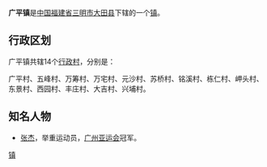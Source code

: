 {{中国乡级行政区
| 行政区全称 = 广平镇
| 景观照片文件名 =
| 景观照片描述 =
| 汉语拼音 =
| 通用拼音 =
| 注音符號 =
| 其它标音类型1 =
| 其它标音1 =
| 其它标音类型2 =
| 其它标音2 =
| 其它语言类型1 =
| 其它语言地名1 =
| 其它语言类型2 =
| 其它语言地名2 =
| 上级行政区 = [[福建省|福建省]][[三明市|三明市]][[大田县|大田县]]
| 行政区类别 = [[镇|镇]]
| 行政区划代码 =
| 地理坐标 =
| 总面积 =
| 户籍人口 =
| 户籍人口年份 =
| 常住人口 =
| 常住人口年份 =
| 人口密度 =
| 行政区划 =
| 官方网站 =
| 政府驻地 =
| 邮政编码 =
| 毗邻行政区 =
| 位置图文件名 =
| 位置图描述 =
}}
'''广平镇'''是[[中华人民共和国|中国]][[福建省|福建省]][[三明市|三明市]][[大田县|大田县]]下辖的一个[[镇|镇]]。

== 行政区划 ==

广平镇共辖14个[[行政村|行政村]]，分别是：

广平村、五峰村、万筹村、万宅村、元沙村、苏桥村、铭溪村、栋仁村、岬头村、东景村、西园村、丰庄村、大吉村、兴埔村。
==知名人物==
* [[张杰_(举重运动员)|张杰]]，举重运动员，[[广州亚运会|广州亚运会]]冠军。

{{大田县行政区划}}
{{福建小作品}}
[[Category:大田县乡镇|镇]]